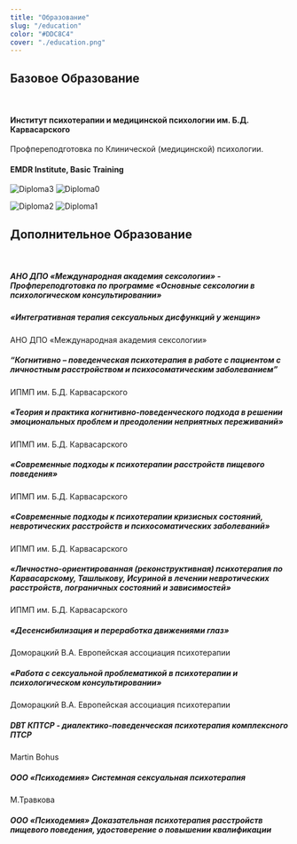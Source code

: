 ```yaml
---
title: "Образование"
slug: "/education"
color: "#DDC8C4"
cover: "./education.png"
---
```


## Базовое Образование

<br/>

#### Институт психотерапии и медицинской психологии им. Б.Д. Карвасарского
Профпереподготовка по Клинической (медицинской) психологии.

#### EMDR Institute, Basic Training

![Diploma3](../../../files/diploma3.jpeg)
![Diploma0](../../../files/diploma.jpeg)

![Diploma2](../../../files/diploma2.jpeg)
![Diploma1](../../../files/diploma1.jpeg)

## Дополнительное Образование

<br/>

##### АНО ДПО «Международная академия сексологии» - Профпереподготовка по программе «Основные сексологии в психологическом консультировании» 

##### «Интегративная терапия сексуальных дисфункций у женщин»
АНО ДПО «Международная академия сексологии»

##### “Когнитивно – поведенческая психотерапия в работе с пациентом с личностным расстройством и психосоматическим заболеванием”
ИПМП им. Б.Д. Карвасарского 

##### «Теория и практика когнитивно-поведенческого подхода в решении эмоциональных проблем и преодолении неприятных переживаний» 
ИПМП им. Б.Д. Карвасарского

##### «Современные подходы к психотерапии  расстройств пищевого поведения»
ИПМП им. Б.Д. Карвасарского 

##### «Современные подходы к психотерапии кризисных состояний, невротических расстройств и психосоматических заболеваний» 
ИПМП им. Б.Д. Карвасарского

##### «Личностно-ориентированная (реконструктивная) психотерапия по Карвасарскому, Ташлыкову, Исуриной в лечении невротических расстройств, пограничных состояний и зависимостей»
ИПМП им. Б.Д. Карвасарского

##### «Десенсибилизация и переработка движениями глаз»
Доморацкий В.А. Европейская ассоциация психотерапии 

##### «Работа с сексуальной проблематикой в психотерапии и психологическом консультировании»
Доморацкий В.А. Европейская ассоциация психотерапии

##### DBT КПТСР - диалектико-поведенческая психотерапия комплексного ПТСР
Martin Bohus

##### ООО «Психодемия» Системная сексуальная психотерапия 
М.Травкова

##### ООО «Психодемия» Доказательная психотерапия расстройств пищевого поведения, удостоверение о повышении квалификации 

